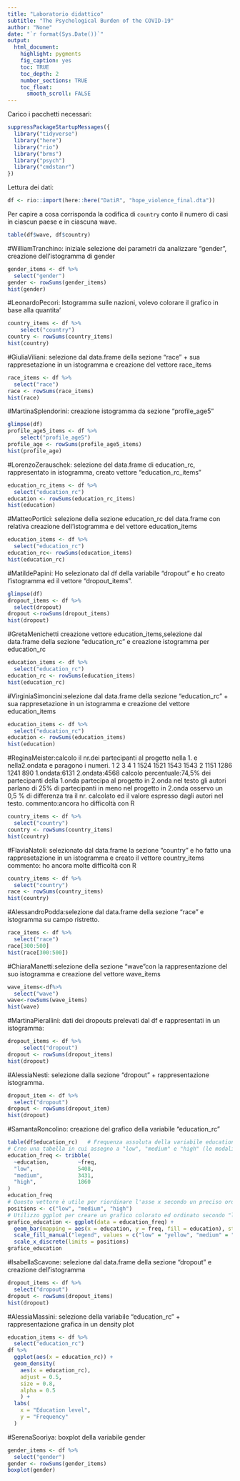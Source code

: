 ```yaml
---
title: "Laboratorio didattico"
subtitle: "The Psychological Burden of the COVID-19"
author: "None"
date: "`r format(Sys.Date())`"
output:
  html_document:
    highlight: pygments
    fig_caption: yes
    toc: TRUE
    toc_depth: 2
    number_sections: TRUE
    toc_float:
      smooth_scroll: FALSE
---
```

Carico i pacchetti necessari:
```r
suppressPackageStartupMessages({
  library("tidyverse")
  library("here")
  library("rio")
  library("brms")
  library("psych")
  library("cmdstanr")
})
```
Lettura dei dati:
```r
df <- rio::import(here::here("DatiR", "hope_violence_final.dta"))
```

Per capire a cosa corrisponda la codifica di `country` conto il numero di casi in ciascun paese e in ciascuna wave. 
```r
table(df$wave, df$country)
```

#WilliamTranchino: iniziale selezione dei parametri da analizzare "gender", creazione dell'istogramma di gender
```r
gender_items <- df %>%
  select("gender")
gender <- rowSums(gender_items) 
hist(gender)
```

#LeonardoPecori: Istogramma sulle nazioni, volevo colorare il grafico in base alla quantita'
```r
country_items <- df %>%
    select("country")
country <- rowSums(country_items) 
hist(country)
```

#GiuliaViliani: selezione dal data.frame della sezione "race" + sua rappresetazione in un istogramma e creazione del vettore race_items
```r
race_items <- df %>%
  select("race")
race <- rowSums(race_items)
hist(race)
```
#MartinaSplendorini: creazione istogramma da sezione "profile_age5"
```r
glimpse(df)
profile_age5_items <- df %>%
    select("profile_age5")
profile_age <- rowSums(profile_age5_items)
hist(profile_age)
```

#LorenzoZerauschek: selezione del data.frame di education_rc, rappresentato in istogramma, creato vettore "education_rc_items"
```r
education_rc_items <- df %>%
  select("education_rc")
education <- rowSums(education_rc_items)
hist(education)
```

#MatteoPortici: selezione della sezione education_rc del data.frame con relativa creazione dell'istogramma e del vettore education_items
```r
education_items <- df %>%
  select("education_rc")
education_rc<- rowSums(education_items) 
hist(education_rc)
```

#MatildePapini: Ho selezionato dal df della variabile "dropout" e ho creato l'istogramma ed il vettore "dropout_items".
```r
glimpse(df)
dropout_items <- df %>%
  select(dropout)
dropout <-rowSums(dropout_items)
hist(dropout)
```

#GretaMenichetti creazione vettore education_items,selezione dal data.frame della sezione "education_rc" e creazione istogramma per education_rc 
```r
education_items <- df %>%
  select("education_rc")
education_rc <- rowSums(education_items)
hist(education_rc)
```

#VirginiaSimoncini:selezione dal data.frame della sezione "education_rc" + sua rappresetazione in un istogramma e creazione del vettore education_items
```r
education_items <- df %>%
  select("education_rc")
education <- rowSums(education_items)
hist(education)
```

#ReginaMeister:calcolo il nr.dei partecipanti al progetto nella 1. e nella2.ondata e paragono i numeri.
      1    2    3    4
  1 1524 1521 1543 1543
  2 1151 1286 1241  890
  1.ondata:6131
  2.ondata:4568
 calcolo percentuale:74,5% dei partecipanti della 1.onda partecipa al progetto in 2.onda
 nel testo gli autori parlano di 25% di partecipanti in meno nel progetto in 2.onda
 osservo un 0,5 % di differenza tra il nr. calcolato ed il valore espresso dagli autori nel testo.
commento:ancora ho difficoltà con R
```r
country_items <- df %>%
  select("country")
country <- rowSums(country_items) 
hist(country)
``` 
 
#FlaviaNatoli: selezionato dal data.frame la sezione "country" e ho fatto una rappresetazione in un istogramma e creato il vettore country_items
commento: ho ancora molte difficoltà con R
```r
country_items <- df %>%
  select("country")
race <- rowSums(country_items)
hist(country)
```
 
#AlessandroPodda:selezione dal data.frame della sezione "race" e istogramma su campo ristretto.
```r
race_items <- df %>%
  select("race")
race[300:500]
hist(race[300:500])
```

#ChiaraManetti:selezione della sezione "wave"con la rappresentazione del suo istogramma e creazione del vettore wave_items
```r
wave_items<-df%>%
  select("wave")
wave<-rowSums(wave_items)
hist(wave)
```

#MartinaPierallini: dati dei dropouts prelevati dal df e rappresentati in un istogramma:
```r
dropout_items <- df %>%
     select("dropout")
dropout <- rowSums(dropout_items)
hist(dropout)
```

#AlessiaNesti: selezione dalla sezione "dropout" +  rappresentazione istogramma. 
```r
dropout_item <- df %>%
  select("dropout")
dropout <- rowSums(dropout_item)
hist(dropout)
```

#SamantaRoncolino: creazione del grafico della variabile "education_rc"
```r
table(df$education_rc)   # Frequenza assoluta della variabile education_rc
# Creo una tabella in cui assegno a "low", "medium" e "high" (le modalità della variabile education_rc) le rispettive frequenze assolute:
education_freq <- tribble(     
  ~education,         ~freq,
  "low",              5408,
  "medium",           3431,
  "high",             1860
) 
education_freq 
# Questo vettore è utile per riordinare l'asse x secondo un preciso ordine in ggplot:
positions <- c("low", "medium", "high") 
# Utilizzo ggplot per creare un grafico colorato ed ordinato secondo "low", "medium" e "high"
grafico_education <- ggplot(data = education_freq) +
  geom_bar(mapping = aes(x = education, y = freq, fill = education), stat = "identity") + 
  scale_fill_manual("legend", values = c("low" = "yellow", "medium" = "orange", "high" = "red")) + 
  scale_x_discrete(limits = positions)
grafico_education


```

#IsabellaScavone: selezione dal data.frame della sezione "dropout" e creazione dell'istogramma
```r
dropout_items <- df %>%
  select("dropout")
dropout <- rowSums(dropout_items) 
hist(dropout)
```

#AlessiaMassini: selezione della variabile "education_rc" + rappresentazione grafica in un density plot  
```r
education_items <- df %>% 
  select("education_rc")
df %>% 
  ggplot(aes(x = education_rc)) + 
  geom_density( 
    aes(x = education_rc), 
    adjust = 0.5, 
    size = 0.8, 
    alpha = 0.5 
    ) + 
  labs( 
    x = "Education level", 
    y = "Frequency" 
  ) 
``` 
#SerenaSooriya: boxplot della variabile gender 
```r
gender_items <- df %>%
  select("gender")
gender <- rowSums(gender_items)
boxplot(gender)
```
